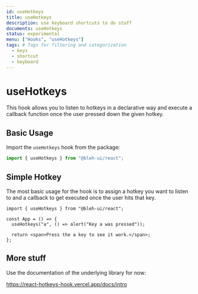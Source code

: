 ```yaml
---
id: useHotkeys
title: useHotkeys
description: use keyboard shortcuts to do stuff
documents: useHotkeys
status: experimental
menu: ["Hooks", "useHotkeys"]
tags: # Tags for filtering and categorization
  - keys
  - shortcut
  - keyboard
---
```


# useHotkeys

This hook allows you to listen to hotkeys in a declarative way and execute a callback function once the user pressed down the given hotkey.

## Basic Usage

Import the `useHotkeys` hook from the package:

```js
import { useHotkeys } from "@bleh-ui/react";
```

## Simple Hotkey

The most basic usage for the hook is to assign a hotkey you want to listen to and a callback to get executed once the user
hits that key.

```jsx-live
import { useHotkeys } from "@bleh-ui/react";

const App = () => {
  useHotkeys("a", () => alert("Key a was pressed"));

  return <span>Press the a key to see it work.</span>;
};
```

## More stuff

Use the documentation of the underlying library for now:

https://react-hotkeys-hook.vercel.app/docs/intro
